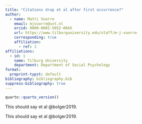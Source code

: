 ```yaml
---
title: "Citations drop et al after first occurrence?"
author:
  - name: Matti Vuorre
    email: mjvuorre@uvt.nl
    orcid: 0000-0001-5052-066X
    url: https://www.tilburguniversity.edu/staff/m-j-vuorre
    corresponding: true
    affiliation:
      - ref: 1
affiliations:
  - id: 1
    name: Tilburg University
    department: Department of Social Psychology
format:
  preprint-typst: default
bibliography: bibliography.bib
suppress-bibliography: true
---
```


```r
quarto::quarto_version()
```


This should say et al @bolger2019.

This should say et al @bolger2019.
